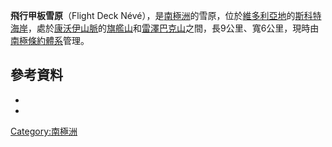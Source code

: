 {{coord|76|47|S|161|30|E|source:GNIS|display=title}}

'''飛行甲板雪原'''（Flight Deck Névé），是[[南極洲|南極洲]]的雪原，位於[[維多利亞地|維多利亞地]]的[[斯科特海岸|斯科特海岸]]，處於[[康沃伊山脈|康沃伊山脈]]的[[旗艦山|旗艦山]]和[[雷澤巴克山|雷澤巴克山]]之間，長9公里、寬6公里，現時由[[南極條約體系|南極條約體系]]管理。

==參考資料==
*{{cite gnis | type = antarid | id = 5042| name = Flight Deck Névé | accessdate = 2012-03-27}}
*{{usgs-gazetteer|id=5042|name=Flight Deck Névé}}

{{DEFAULTSORT:Flight Deck Névé}}
[[Category:南極洲|Category:南極洲]]


{{ScottCoast-geo-stub}}
